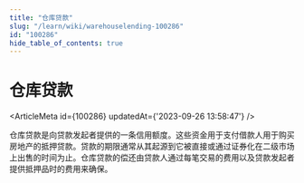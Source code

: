 ```yaml
---
title: "仓库贷款"
slug: "/learn/wiki/warehouselending-100286"
id: "100286"
hide_table_of_contents: true
---
```



# 仓库贷款

<ArticleMeta id={100286} updatedAt={'2023-09-26 13:58:47'} />
<div className='border-solid border-b border-t-0 my-4 border-[var(--ifm-color-gray-300)]' />

仓库贷款是向贷款发起者提供的一条信用额度。这些资金用于支付借款人用于购买房地产的抵押贷款。贷款的期限通常从其起源到它被直接或通过证券化在二级市场上出售的时间为止。仓库贷款的偿还由贷款人通过每笔交易的费用以及贷款发起者提供抵押品时的费用来确保。
